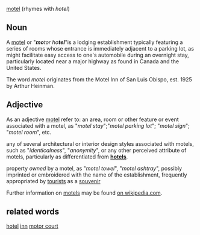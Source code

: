 [[motel]] (rhymes with ''hotel'') 
== Noun ==
A [[motel]] or "'' '''mo'''tor ho'''tel''' ''"is a lodging establishment typically featuring a series of rooms whose entrance is immediately adjacent to a parking lot, as might facilitate easy access to one's automobile during an overnight stay, particularly located near a major highway as found in Canada and the United States. 

The word ''motel'' originates from the Motel Inn of San Luis Obispo, est. 1925 by Arthur Heinman. 
== Adjective ==
As an adjective [[motel]] refer to:
an area, room or other feature or event associated with a motel, as "''motel stay''";"''motel parking lot''"; "''motel sign''"; "''motel room''", etc.

any of several architectural or interior design styles associated with motels, such as "''identicalness''", "''anonymity''", or any other perceived attribute of motels, particularly as differentiated from '''[[hotel]]s'''.

property ''owned'' by a motel, as "''motel towel''", "''motel ashtray''", possibly imprinted or embroidered with the name of the establishment, frequently appropriated by [[tourist]]s as a [[souvenir]]

Further information on [[wikipedia:Motel|motel]]s may be found [[wikipedia:Motel|on wikipedia.com]].
== related words ==
[[hotel]] [[inn]] [[motor court]]